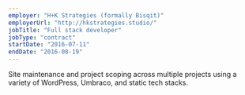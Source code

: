 ```yaml
---
employer: "H+K Strategies (formally Bisqit)"
employerUrl: "http://hkstrategies.studio/"
jobTitle: "Full stack developer"
jobType: "contract"
startDate: "2016-07-11"
endDate: "2016-08-19"
---
```


Site maintenance and project scoping across multiple projects using a variety of WordPress, Umbraco, and static tech stacks.
